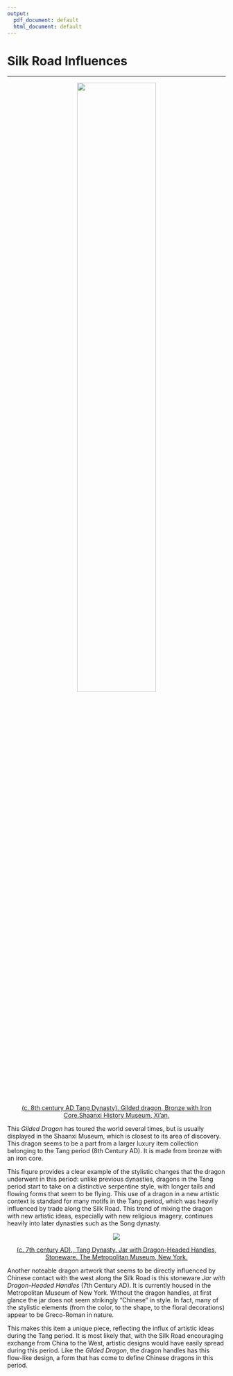 ```yaml
---
output:
  pdf_document: default
  html_document: default
---
```

# Silk Road Influences {-#tang}

---

<center>

![](images/gilded_dragon.png){width=60%}

[(c. 8th century AD Tang Dynasty). Gilded dragon, Bronze with Iron Core.Shaanxi History Museum, Xi’an.]()
</center>

This *Gilded Dragon* has toured the world several times, but is usually displayed in the Shaanxi Museum, which is closest to its area of discovery. This dragon seems to be a part from a larger luxury item collection belonging to the Tang period (8th Century AD). It is made from bronze with an iron core. 

This fiqure provides a clear example of the stylistic changes that the dragon underwent in this period: unlike previous dynasties, dragons in the Tang period start to take on a distinctive serpentine style, with longer tails and flowing forms that seem to be flying. This use of a dragon in a new artistic context is standard for many motifs in the Tang period, which was heavily influenced by trade along the Silk Road. This trend of mixing the dragon with new artistic ideas, especially with new religious imagery, continues heavily into later dynasties such as the Song dynasty. 



<center>

![](images/jar.png){}

[(c. 7th century AD)., Tang Dynasty. Jar with Dragon-Headed Handles, Stoneware. The Metropolitan Museum, New York.](https://www.metmuseum.org/art/collection/search/45862){target="_blank"}
</center>

Another noteable dragon artwork that seems to be directly influenced by Chinese contact with the west along the Silk Road is this stoneware *Jar with Dragon-Headed Handles* (7th Century AD). It is currently housed in the Metropolitan Museum of New York. Without the dragon handles, at first glance the jar does not seem strikingly “Chinese” in style. In fact, many of the stylistic elements (from the color, to the shape, to the floral decorations) appear to be Greco-Roman in nature. 

This makes this item a unique piece, reflecting the influx of artistic ideas during the Tang period. It is most likely that, with the Silk Road encouraging exchange from China to the West, artistic designs would have easily spread during this period. Like the *Gilded Dragon*, the dragon handles has this flow-like design, a form that has come to define Chinese dragons in this period. 
	
